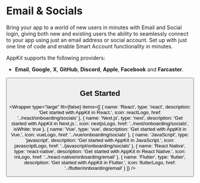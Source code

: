 

# Email & Socials

Bring your app to a world of new users in minutes with Email and Social login, giving both new and existing users the ability to seamlessly connect to your app using just an email address or social account. Set up with just one line of code and enable Smart Account functionality in minutes.

AppKit supports the following providers:

- **Email**, **Google**, **X**, **GitHub**, **Discord**, **Apple**, **Facebook** and **Farcaster**.

<Button name="Try Demo" url="https://lab.web3modal.com/library/wagmi/" />

## Get Started

<Wrapper
  type="large"
  fit={false}
  items={[
    {
      name: 'React',
      type: 'react',
      description: 'Get started with AppKit in React.',
      icon: reactLogo,
      href: '../react/onboarding/socials'
    },
    {
      name: 'Next.js',
      type: 'next',
      description: 'Get started with AppKit in Next.js.',
      icon: nextjsLogo,
      href: '../next/onboarding/socials',
      isWhite: true
    },
    {
      name: 'Vue',
      type: 'vue',
      description: 'Get started with AppKit in Vue.',
      icon: vueLogo,
      href: '../vue/onboarding/socials'
    },
    {
      name: 'JavaScript',
      type: 'javascript',
      description: 'Get started with AppKit in JavaScript.',
      icon: javascriptLogo,
      href: '../javascript/onboarding/socials'
    },
    {
      name: 'React Native',
      type: 'react-native',
      description: 'Get started with AppKit in React Native.',
      icon: rnLogo,
      href: '../react-native/onboarding/email'
    },
    {
      name: 'Flutter',
      type: 'flutter',
      description: 'Get started with AppKit in Flutter.',
      icon: flutterLogo,
      href: '../flutter/onboarding/email'
    }
  ]}
/>
